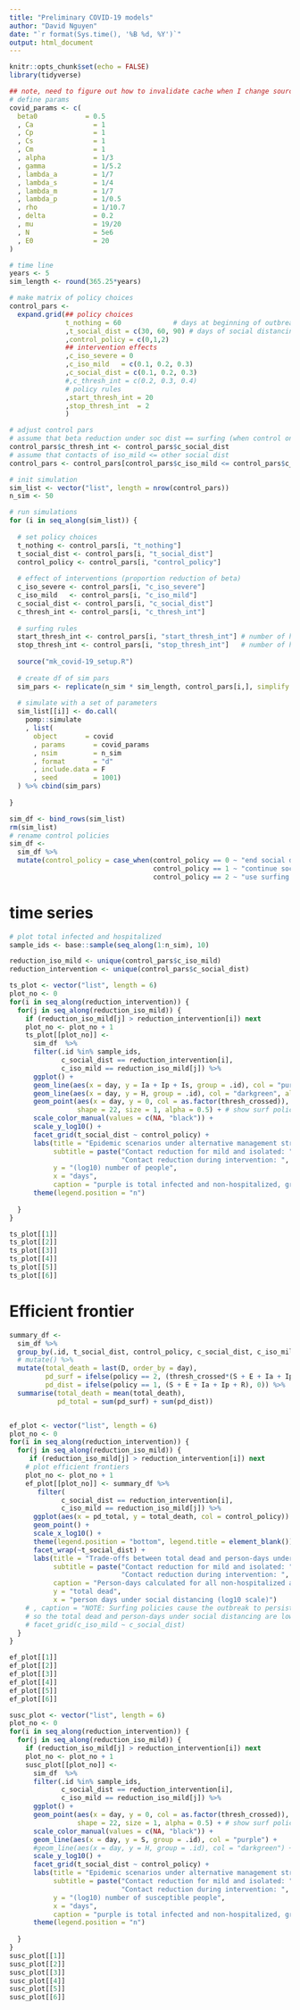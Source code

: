```yaml
---
title: "Preliminary COVID-19 models"
author: "David Nguyen"
date: "`r format(Sys.time(), '%B %d, %Y')`"
output: html_document
---
```


```r
knitr::opts_chunk$set(echo = FALSE)
library(tidyverse)
```


```r
## note, need to figure out how to invalidate cache when I change source("model code") 
# define params
covid_params <- c(
  beta0            = 0.5
  , Ca               = 1
  , Cp               = 1
  , Cs               = 1
  , Cm               = 1
  , alpha            = 1/3
  , gamma            = 1/5.2
  , lambda_a         = 1/7
  , lambda_s         = 1/4
  , lambda_m         = 1/7
  , lambda_p         = 1/0.5
  , rho              = 1/10.7
  , delta            = 0.2
  , mu               = 19/20
  , N                = 5e6 
  , E0               = 20
)

# time line
years <- 5
sim_length <- round(365.25*years)

# make matrix of policy choices
control_pars <- 
  expand.grid(## policy choices
              t_nothing = 60             # days at beginning of outbreak w/o control
              ,t_social_dist = c(30, 60, 90) # days of social distancing
              ,control_policy = c(0,1,2)
              ## intervention effects
              ,c_iso_severe = 0
              ,c_iso_mild   = c(0.1, 0.2, 0.3)
              ,c_social_dist = c(0.1, 0.2, 0.3)
              #,c_thresh_int = c(0.2, 0.3, 0.4)
              # policy rules
              ,start_thresh_int = 20
              ,stop_thresh_int  = 2
              )

# adjust control pars
# assume that beta reduction under soc dist == surfing (when control on)
control_pars$c_thresh_int <- control_pars$c_social_dist 
# assume that contacts of iso_mild <= other social dist
control_pars <- control_pars[control_pars$c_iso_mild <= control_pars$c_social_dist,] 

# init simulation
sim_list <- vector("list", length = nrow(control_pars))
n_sim <- 50

# run simulations
for (i in seq_along(sim_list)) {
  
  # set policy choices
  t_nothing <- control_pars[i, "t_nothing"]
  t_social_dist <- control_pars[i, "t_social_dist"]
  control_policy <- control_pars[i, "control_policy"]
  
  # effect of interventions (proportion reduction of beta)
  c_iso_severe <- control_pars[i, "c_iso_severe"]
  c_iso_mild   <- control_pars[i, "c_iso_mild"]
  c_social_dist <- control_pars[i, "c_social_dist"]
  c_thresh_int <- control_pars[i, "c_thresh_int"]
  
  # surfing rules
  start_thresh_int <- control_pars[i, "start_thresh_int"] # number of hospitalized cases
  stop_thresh_int <- control_pars[i, "stop_thresh_int"]   # number of hostpitalized cases
  
  source("mk_covid-19_setup.R")
  
  # create df of sim pars
  sim_pars <- replicate(n_sim * sim_length, control_pars[i,], simplify = FALSE) %>% bind_rows()
  
  # simulate with a set of parameters
  sim_list[[i]] <- do.call(
    pomp::simulate
    , list(
      object       = covid
      , params       = covid_params
      , nsim         = n_sim
      , format       = "d"
      , include.data = F
      , seed         = 1001)
  ) %>% cbind(sim_pars)
  
}

sim_df <- bind_rows(sim_list)
rm(sim_list)
# rename control policies
sim_df <-
  sim_df %>%
  mutate(control_policy = case_when(control_policy == 0 ~ "end social distancing",
                                    control_policy == 1 ~ "continue social distancing",
                                    control_policy == 2 ~ "use surfing policy"))
```

# time series

```r
# plot total infected and hospitalized
sample_ids <- base::sample(seq_along(1:n_sim), 10)

reduction_iso_mild <- unique(control_pars$c_iso_mild)
reduction_intervention <- unique(control_pars$c_social_dist)

ts_plot <- vector("list", length = 6)
plot_no <- 0
for(i in seq_along(reduction_intervention)) {
  for(j in seq_along(reduction_iso_mild)) {
    if (reduction_iso_mild[j] > reduction_intervention[i]) next
    plot_no <- plot_no + 1
    ts_plot[[plot_no]] <-
      sim_df  %>%
      filter(.id %in% sample_ids,
             c_social_dist == reduction_intervention[i],
             c_iso_mild == reduction_iso_mild[j]) %>%
      ggplot() +
      geom_line(aes(x = day, y = Ia + Ip + Is, group = .id), col = "purple", alpha = 0.5) +
      geom_line(aes(x = day, y = H, group = .id), col = "darkgreen", alpha = 0.5) +
      geom_point(aes(x = day, y = 0, col = as.factor(thresh_crossed)), 
                 shape = 22, size = 1, alpha = 0.5) + # show surf policy at bottom
      scale_color_manual(values = c(NA, "black")) +
      scale_y_log10() +
      facet_grid(t_social_dist ~ control_policy) +
      labs(title = "Epidemic scenarios under alternative management strategies",
           subtitle = paste("Contact reduction for mild and isolated: ", reduction_iso_mild[j], "\n",
                            "Contact reduction during intervention: ", reduction_intervention[i], sep = ""),
           y = "(log10) number of people",
           x = "days",
           caption = "purple is total infected and non-hospitalized, green is hospitalized cases") +
      theme(legend.position = "n")
    
  }
}
```



```r
ts_plot[[1]]  
ts_plot[[2]]  
ts_plot[[3]]  
ts_plot[[4]]  
ts_plot[[5]]  
ts_plot[[6]]  
```

# Efficient frontier

```r
summary_df <-
  sim_df %>%
  group_by(.id, t_social_dist, control_policy, c_social_dist, c_iso_mild) %>%
  # mutate() %>%
  mutate(total_death = last(D, order_by = day),                                      # get cumulative death over simulation
         pd_surf = ifelse(policy == 2, (thresh_crossed*(S + E + Ia + Ip + R)), 0),   # get daily total ppl under control
         pd_dist = ifelse(policy == 1, (S + E + Ia + Ip + R), 0)) %>%
  summarise(total_death = mean(total_death),
            pd_total = sum(pd_surf) + sum(pd_dist))                                  # add up daily pd over simulation


ef_plot <- vector("list", length = 6)
plot_no <- 0
for(i in seq_along(reduction_intervention)) {
  for(j in seq_along(reduction_iso_mild)) {
     if (reduction_iso_mild[j] > reduction_intervention[i]) next
    # plot efficient frontiers
    plot_no <- plot_no + 1
    ef_plot[[plot_no]] <- summary_df %>%
       filter(
             c_social_dist == reduction_intervention[i],
             c_iso_mild == reduction_iso_mild[j]) %>%
      ggplot(aes(x = pd_total, y = total_death, col = control_policy)) +
      geom_point() +
      scale_x_log10() + 
      theme(legend.position = "bottom", legend.title = element_blank()) +
      facet_wrap(~t_social_dist) +
      labs(title = "Trade-offs between total dead and person-days under social distancing",
           subtitle = paste("Contact reduction for mild and isolated: ", reduction_iso_mild[j], "\n",
                            "Contact reduction during intervention: ", reduction_intervention[i], sep = ""),
           caption = "Person-days calculated for all non-hospitalized and non-symptomatic individuals",
           y = "total dead",
           x = "person days under social distancing (log10 scale)")
    # , caption = "NOTE: Surfing policies cause the outbreak to persist beyond the simulation time,\n 
    # so the total dead and person-days under social distancing are lower bounds for this policy.")
    # facet_grid(c_iso_mild ~ c_social_dist)
  }
}
```

```r
ef_plot[[1]]
ef_plot[[2]]
ef_plot[[3]]
ef_plot[[4]]
ef_plot[[5]]
ef_plot[[6]]
```


```r
susc_plot <- vector("list", length = 6)
plot_no <- 0
for(i in seq_along(reduction_intervention)) {
  for(j in seq_along(reduction_iso_mild)) {
    if (reduction_iso_mild[j] > reduction_intervention[i]) next
    plot_no <- plot_no + 1
    susc_plot[[plot_no]] <-
      sim_df  %>%
      filter(.id %in% sample_ids,
             c_social_dist == reduction_intervention[i],
             c_iso_mild == reduction_iso_mild[j]) %>%
      ggplot() +
      geom_point(aes(x = day, y = 0, col = as.factor(thresh_crossed)), 
                 shape = 22, size = 1, alpha = 0.5) + # show surf policy at bottom
      scale_color_manual(values = c(NA, "black")) +
      geom_line(aes(x = day, y = S, group = .id), col = "purple") +
      #geom_line(aes(x = day, y = H, group = .id), col = "darkgreen") +
      scale_y_log10() +
      facet_grid(t_social_dist ~ control_policy) +
      labs(title = "Epidemic scenarios under alternative management strategies",
           subtitle = paste("Contact reduction for mild and isolated: ", reduction_iso_mild[j], "\n",
                            "Contact reduction during intervention: ", reduction_intervention[i], sep = ""),
           y = "(log10) number of susceptible people",
           x = "days",
           caption = "purple is total infected and non-hospitalized, green is hospitalized cases") +
      theme(legend.position = "n")
    
  }
}
susc_plot[[1]]
susc_plot[[2]]
susc_plot[[3]]
susc_plot[[4]]
susc_plot[[5]]
susc_plot[[6]]
```

